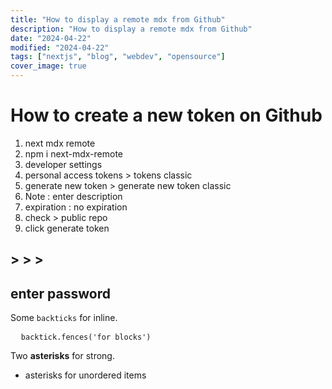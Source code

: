 ```yaml
---
title: "How to display a remote mdx from Github"
description: "How to display a remote mdx from Github"
date: "2024-04-22"
modified: "2024-04-22"
tags: ["nextjs", "blog", "webdev", "opensource"]
cover_image: true
---
```


# How to create a new token on Github

<ol>
  <li>next mdx remote</li>
  <li>npm i next-mdx-remote</li>
  <li>developer settings</li>
  <li>personal access tokens > tokens classic</li>
  <li>generate new token > generate new token classic</li>
  <li>Note : enter description</li>
  <li>expiration : no expiration</li>
  <li>check > public repo</li>
  <li>click generate token</li>
</ol>

## > > >

##

## enter password

<p>
  Some <code>backticks</code> for inline.
</p>
<pre>
  <code className="language-javascript">backtick.fences('for blocks')</code>
</pre>

<p>
  Two <strong>asterisks</strong> for strong.
</p>
<ul>
  <li>asterisks for unordered items</li>
</ul>
